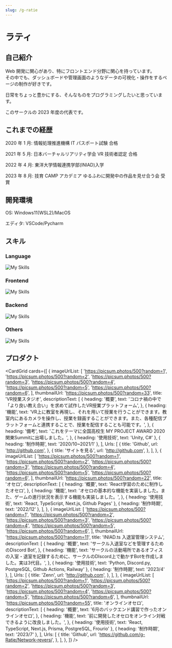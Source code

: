 ```yaml
---
slug: /g-ratie
---
```


# ラティ

## 自己紹介

Web 開発に関心があり、特にフロントエンド分野に関心を持っています。  
その中でも、ダッシュボードや管理画面のようなデータの可視化・操作をするページの制作が好きです。

日常をちょっと豊かにする、そんなものをプログラミングしたいと思っています。

このサークルの 2023 年度の代表です。

## これまでの経歴

2020 年 1 月: 情報処理推進機構 IT パスポート試験 合格

2021 年 5 月: 日本バーチャルリアリティ学会 VR 技術者認定 合格

2022 年 4 月: 東洋大学情報連携学部(INIAD)入学

2023 年 8 月: 技育 CAMP アカデミア ゆるふわに開発中の作品を見せ合う会 受賞

## 開発環境

OS: Windows11(WSL2)/MacOS

エディタ: VSCode/Pycharm

## スキル

### Language

![My Skills](https://skillicons.dev/icons?i=js,ts,python&theme=light)

### Frontend

![My Skills](https://skillicons.dev/icons?i=react,nextjs,css,tailwind,styledcomponents,&theme=light)

### Backend

![My Skills](https://skillicons.dev/icons?i=postgres,sqlite,prisma&theme=light)

### Others

![My Skills](https://skillicons.dev/icons?i=git,github,linux,docker,heroku&theme=light)

## プロダクト


<CardGrid
  cards={[
    {
      imageUrlList: [
        'https://picsum.photos/500?random=1',
        'https://picsum.photos/500?random=2',
        'https://picsum.photos/500?random=3',
        'https://picsum.photos/500?random=4',
        'https://picsum.photos/500?random=5',
        'https://picsum.photos/500?random=6',
      ],
      thumbnailUrl: 'https://picsum.photos/500?random=33',
      title: 'VR授業スタジオ',
      descriptionText: [
        {
          heading: '概要',
          text: 'コロナ禍の中で「より良い教え合い」を求めて試作したVR授業プラットフォーム',
        },
        {
          heading: '機能',
          text: 'VR上に教室を再現し、それを用いて授業を行うことができます。教室内にあるカメラを操作し、授業を録画することができます。また、各種配信プラットフォームと連携することで、授業を配信することも可能です。',
        },
        {
          heading: '備考',
          text: 'これをテーマに全国高校生 MY PROJECT AWARD 2020 関東Summitに出場しました。',
        },
        { heading: '使用技術', text: 'Unity, C#' },
        { heading: '制作時期', text: '2020/10~2021/1' },
      ],
      Urls: [
        {
          title: 'Github',
          url: 'http://github.com',
        },
        {
          title: 'サイトを見る',
          url: 'http://github.com',
        },
      ],
    },
    {
      imageUrlList: [
        'https://picsum.photos/500?random=1',
        'https://picsum.photos/500?random=2',
        'https://picsum.photos/500?random=3',
        'https://picsum.photos/500?random=4',
        'https://picsum.photos/500?random=5',
        'https://picsum.photos/500?random=6',
      ],
      thumbnailUrl: 'https://picsum.photos/500?random=22',
      title: 'オセロ',
      descriptionText: [
        {
          heading: '概要',
          text: 'React学習のために制作したオセロ',
        },
        {
          heading: '機能',
          text: 'オセロの基本的な機能を実装しました。また、ゲームの進行状況を表示する機能も実装しました。',
        },
        { heading: '使用技術', text: 'React, TypeScript, Next.js, Github Pages' },
        { heading: '制作時期', text: '2022/12' },
      ],
    },
    {
      imageUrlList: [
        'https://picsum.photos/500?random=1',
        'https://picsum.photos/500?random=2',
        'https://picsum.photos/500?random=3',
        'https://picsum.photos/500?random=4',
        'https://picsum.photos/500?random=5',
        'https://picsum.photos/500?random=6',
      ],
      thumbnailUrl: 'https://picsum.photos/500?random=11',
      title: 'INIAD.ts 入退室管理システム',
      descriptionText: [
        {
          heading: '概要',
          text: 'サークル入退室などを管理するためのDiscord Bot',
        },
        {
          heading: '機能',
          text: 'サークルの活動場所であるオフィスの入室・退室を記録するために、サークルのDIscord上で動かすBotを作成しました。実は3代目。',
        },
        { heading: '使用技術', text: 'Python, Discord.py,  PostgreSQL, Github Actions, Railway' },
        { heading: '制作時期', text: '2023/4' },
      ],
      Urls: [
        {
          title: 'Zenn',
          url: 'http://github.com',
        },
      ],
    },
    {
      imageUrlList: [
        'https://picsum.photos/500?random=1',
        'https://picsum.photos/500?random=2',
        'https://picsum.photos/500?random=3',
        'https://picsum.photos/500?random=4',
        'https://picsum.photos/500?random=5',
        'https://picsum.photos/500?random=6',
      ],
      thumbnailUrl: 'https://picsum.photos/500?random=55',
      title: 'オンラインオセロ',
      descriptionText: [
        {
          heading: '概要',
          text: '6月のバックエンド講習で作ったオンラインオセロ',
        },
        {
          heading: '機能',
          text: '前に開発したオセロをオンライン対戦できるように改良しました。',
        },
        { heading: '使用技術', text: 'React, TypeScript, Next.js, Prisma, PostgreSQL, Frourio' },
        { heading: '制作時期', text: '2023/7' },
      ],
      Urls: [
        {
          title: 'Github',
          url: 'https://github.com/g-Ratie/Network-reversi',
        },
      ],
    },
  ]}
/>
